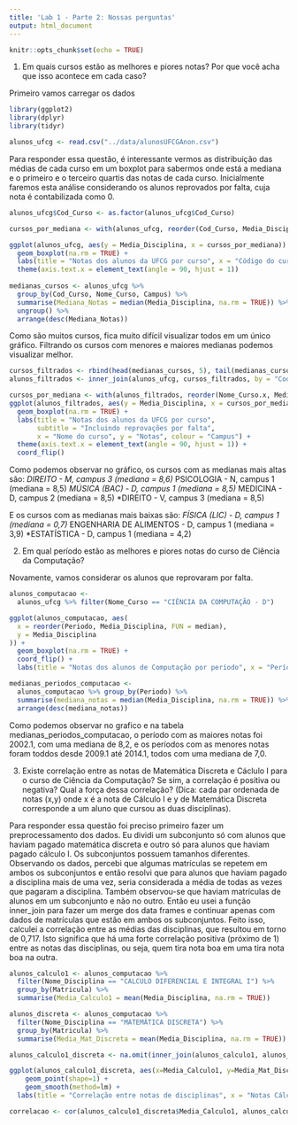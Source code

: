 ```yaml
---
title: 'Lab 1 - Parte 2: Nossas perguntas'
output: html_document
---
```


```r
knitr::opts_chunk$set(echo = TRUE)
```

1) Em quais cursos estão as melhores e piores notas? Por que você acha que isso acontece em cada caso?

Primeiro vamos carregar os dados
```r
library(ggplot2)
library(dplyr)
library(tidyr)

alunos_ufcg <- read.csv("../data/alunosUFCGAnon.csv")
```

Para responder essa questão, é interessante vermos as distribuição das médias de cada curso em um boxplot para sabermos onde está a mediana e o primeiro e o terceiro quartis das notas de cada curso. Inicialmente faremos esta análise considerando os alunos reprovados por falta, cuja nota é contabilizada como 0.

```r
alunos_ufcg$Cod_Curso <- as.factor(alunos_ufcg$Cod_Curso)

cursos_por_mediana <- with(alunos_ufcg, reorder(Cod_Curso, Media_Disciplina, median, na.rm = TRUE))

ggplot(alunos_ufcg, aes(y = Media_Disciplina, x = cursos_por_mediana)) +
  geom_boxplot(na.rm = TRUE) +
  labs(title = "Notas dos alunos da UFCG por curso", x = "Código do curso", y = "Notas") +
  theme(axis.text.x = element_text(angle = 90, hjust = 1))
  
medianas_cursos <- alunos_ufcg %>% 
  group_by(Cod_Curso, Nome_Curso, Campus) %>%
  summarise(Mediana_Notas = median(Media_Disciplina, na.rm = TRUE)) %>% 
  ungroup() %>%
  arrange(desc(Mediana_Notas))
```
Como são muitos cursos, fica muito difícil visualizar todos em um único gráfico. Filtrando os cursos com menores e maiores medianas podemos visualizar melhor.

```r
cursos_filtrados <- rbind(head(medianas_cursos, 5), tail(medianas_cursos, 5))
alunos_filtrados <- inner_join(alunos_ufcg, cursos_filtrados, by = "Cod_Curso")

cursos_por_mediana <- with(alunos_filtrados, reorder(Nome_Curso.x, Media_Disciplina, median, na.rm = TRUE))
ggplot(alunos_filtrados, aes(y = Media_Disciplina, x = cursos_por_mediana, colour = as.factor(Campus.x))) +
  geom_boxplot(na.rm = TRUE) +
  labs(title = "Notas dos alunos da UFCG por curso",
       subtitle = "Incluindo reprovações por falta",
       x = "Nome do curso", y = "Notas", colour = "Campus") +
  theme(axis.text.x = element_text(angle = 90, hjust = 1)) +
  coord_flip()
```

Como podemos observar no gráfico, os cursos com as medianas mais altas são:
*DIREITO - M, campus 3 (mediana = 8,6)
*PSICOLOGIA - N, campus 1 (mediana = 8,5)
*MÚSICA (BAC) - D, campus 1 (mediana = 8,5)
*MEDICINA - D, campus 2 (mediana = 8,5)
*DIREITO - V, campus 3 (mediana = 8,5)

E os cursos com as medianas mais baixas são:
*FÍSICA (LIC) - D, campus 1 (mediana = 0,7)
*ENGENHARIA DE ALIMENTOS - D, campus 1 (mediana = 3,9)
*ESTATÍSTICA - D, campus 1 (mediana = 4,2)

2) Em qual período estão as melhores e piores notas do curso de Ciência da Computação?

Novamente, vamos considerar os alunos que reprovaram por falta.

```r
alunos_computacao <-
  alunos_ufcg %>% filter(Nome_Curso == "CIÊNCIA DA COMPUTAÇÃO - D")

ggplot(alunos_computacao, aes(
  x = reorder(Periodo, Media_Disciplina, FUN = median),
  y = Media_Disciplina
)) +
  geom_boxplot(na.rm = TRUE) +
  coord_flip() +
  labs(title = "Notas dos alunos de Computação por período", x = "Períodos", y = "Notas")

medianas_periodos_computacao <-
  alunos_computacao %>% group_by(Periodo) %>%
  summarise(mediana_notas = median(Media_Disciplina, na.rm = TRUE)) %>% 
  arrange(desc(mediana_notas))
```
 
 Como podemos observar no grafico e na tabela medianas_periodos_computacao, o período com as maiores notas foi 2002.1, com uma mediana de 8,2, e os períodos com as menores notas foram toddos desde 2009.1 até 2014.1, todos com uma mediana de 7,0.
 
 3) Existe correlação entre as notas de Matemática Discreta e Cáclulo I para o curso de Ciência da Computação? Se sim, a correlação é positiva ou negativa? Qual a força dessa correlação? (Dica: cada par ordenada de notas (x,y) onde x é a nota de Cálculo I e y de Matemática Discreta corresponde a um aluno que cursou as duas disciplinas).
 
 Para responder essa questão foi preciso primeiro fazer um preprocessamento dos dados. Eu dividi um subconjunto só com alunos que haviam pagado matemática discreta e outro só para alunos que haviam pagado cálculo I. Os subconjuntos possuem tamanhos diferentes. Observando os dados, percebi que algumas matrículas se repetem em ambos os subconjuntos e então resolvi que para alunos que haviam pagado a disciplina mais de uma vez, seria considerada a média de todas as vezes que pagaram a disciplina. Também observou-se que haviam matrículas de alunos em um subconjunto e não no outro. Então eu usei a função inner_join para fazer um merge dos data frames e continuar apenas com dados de matrículas que estão em ambos os subconjuntos. Feito isso, calculei a correlação entre as médias das disciplinas, que resultou em torno de 0,717. Isto significa que há uma forte correlação positiva (próximo de 1) entre as notas das disciplinas, ou seja, quem tira nota boa em uma tira nota boa na outra.
 
```r
alunos_calculo1 <- alunos_computacao %>%
  filter(Nome_Disciplina == "CALCULO DIFERENCIAL E INTEGRAL I") %>%
  group_by(Matricula) %>%
  summarise(Media_Calculo1 = mean(Media_Disciplina, na.rm = TRUE))

alunos_discreta <- alunos_computacao %>%
  filter(Nome_Disciplina == "MATEMÁTICA DISCRETA") %>%
  group_by(Matricula) %>%
  summarise(Media_Mat_Discreta = mean(Media_Disciplina, na.rm = TRUE))

alunos_calculo1_discreta <- na.omit(inner_join(alunos_calculo1, alunos_discreta, "Matricula"))

ggplot(alunos_calculo1_discreta, aes(x=Media_Calculo1, y=Media_Mat_Discreta)) +
    geom_point(shape=1) +
    geom_smooth(method=lm) + 
  labs(title = "Correlação entre notas de disciplinas", x = "Notas Cálculo I", y = "Notas Matemática Discreta")

correlacao <- cor(alunos_calculo1_discreta$Media_Calculo1, alunos_calculo1_discreta$Media_Mat_Discreta)
```

